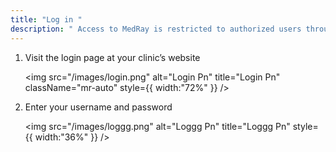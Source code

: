 ```yaml
---
title: "Log in "
description: " Access to MedRay is restricted to authorized users through secure authentication. Upon successful login, users are granted access based on their designated roles, ensuring proper management of patient information and clinical workflows within the system. "
---
```


1. Visit the login page at your clinic’s website

   <img
     src="/images/login.png"
     alt="Login Pn"
     title="Login Pn"
     className="mr-auto"
     style={{ width:"72%" }}
   />
2. Enter your username and password

   <img
     src="/images/loggg.png"
     alt="Loggg Pn"
     title="Loggg Pn"
     style={{ width:"36%" }}
   />